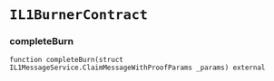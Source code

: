 # `IL1BurnerContract`

### completeBurn

```solidity
function completeBurn(struct IL1MessageService.ClaimMessageWithProofParams _params) external
```

